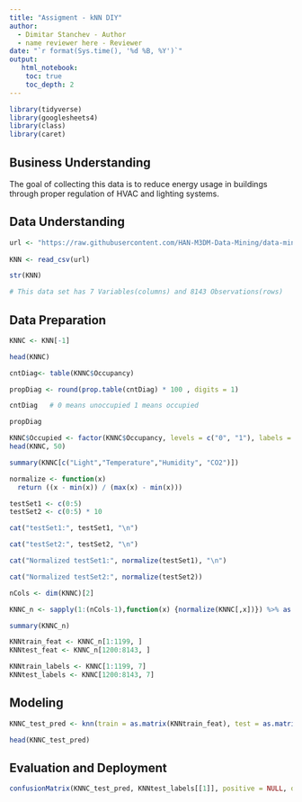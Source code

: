 ---
title: "Assigment - kNN DIY"
author:
  - Dimitar Stanchev - Author
  - name reviewer here - Reviewer
date: "`r format(Sys.time(), '%d %B, %Y')`"
output:
   html_notebook:
    toc: true
    toc_depth: 2
---


```{r}
library(tidyverse)
library(googlesheets4)
library(class)
library(caret)
```

## Business Understanding

The goal of collecting this data is to reduce energy usage in buildings through proper regulation of HVAC and lighting systems.

## Data Understanding
```{r} 
url <- "https://raw.githubusercontent.com/HAN-M3DM-Data-Mining/data-mining-s2y2122-vicsubzero/master/datasets/KNN-occupancy.csv"
    
KNN <- read_csv(url)
```

```{r}
str(KNN) 

# This data set has 7 Variables(columns) and 8143 Observations(rows) 
```

## Data Preparation
```{r}
KNNC <- KNN[-1]

head(KNNC)
```

```{r}
cntDiag<- table(KNNC$Occupancy) 

propDiag <- round(prop.table(cntDiag) * 100 , digits = 1)                

cntDiag   # 0 means unoccupied 1 means occupied
```


```{r}
propDiag
```

```{r}
KNNC$Occupied <- factor(KNNC$Occupancy, levels = c("0", "1"), labels = c("Occupied", "unoccupied")) %>% relevel("Occupied")
head(KNNC, 50)
```

```{r}
summary(KNNC[c("Light","Temperature","Humidity", "CO2")])
```

```{r}
normalize <- function(x)
  return ((x - min(x)) / (max(x) - min(x)))

testSet1 <- c(0:5)
testSet2 <- c(0:5) * 10

cat("testSet1:", testSet1, "\n")
```

```{r}
cat("testSet2:", testSet2, "\n")
```

```{r}
cat("Normalized testSet1:", normalize(testSet1), "\n")
```

```{r}
cat("Normalized testSet2:", normalize(testSet2))
```

```{r}
nCols <- dim(KNNC)[2] 

KNNC_n <- sapply(1:(nCols-1),function(x) {normalize(KNNC[,x])}) %>% as.data.frame()

summary(KNNC_n)
```

```{r}
KNNtrain_feat <- KNNC_n[1:1199, ]
KNNtest_feat <- KNNC_n[1200:8143, ]
```


```{r}
KNNtrain_labels <- KNNC[1:1199, 7]  
KNNtest_labels <- KNNC[1200:8143, 7]
```

## Modeling
```{r}
KNNC_test_pred <- knn(train = as.matrix(KNNtrain_feat), test = as.matrix(KNNtest_feat), cl =as.matrix(KNNtrain_labels), k = 21)

head(KNNC_test_pred)
```
## Evaluation and Deployment
```{r}
confusionMatrix(KNNC_test_pred, KNNtest_labels[[1]], positive = NULL, dnn = c("Prediction", "True"))
```
